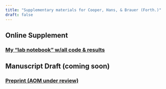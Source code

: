 ```yaml
---
title: "Supplementary materials for Cooper, Hans, & Brauer (Forth.)"
draft: false
---
```


## Online Supplement 

### [My "lab notebook" w/all code & results](os/CHB_SOTL.html)

## Manuscript Draft (coming soon) 

### [Preprint (AOM under review)]()

